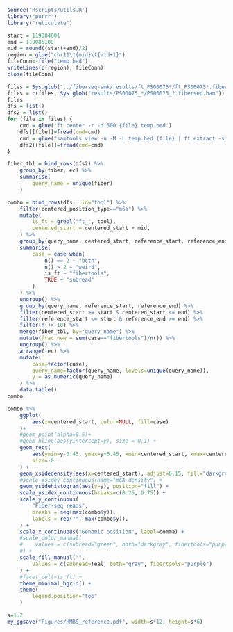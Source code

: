 ```r
source('Rscripts/utils.R')
library("purrr")
library("reticulate")
```


```r
start = 119084601 
end = 119085100
mid = round((start+end)/2)
region = glue("chr11\t{mid}\t{mid+1}")
fileConn<-file("temp.bed")
writeLines(c(region), fileConn)
close(fileConn)

files = Sys.glob("../fiberseq-smk/results/ft_PS00075*/ft_PS00075*.fiberseq.bam")
files = c(files, Sys.glob("results/PS00075_*/PS00075_?.fiberseq.bam"))
files
dfs = list()
dfs2 = list()
for (file in files) {
    cmd = glue('ft center -r -d 500 {file} temp.bed')
    dfs[[file]]=fread(cmd=cmd)
    cmd = glue("samtools view -u -M -L temp.bed {file} | ft extract -s --all -")
    dfs2[[file]]=fread(cmd=cmd)
}
```


```r
fiber_tbl = bind_rows(dfs2) %>%
    group_by(fiber, ec) %>%
    summarise(
        query_name = unique(fiber)
    )

combo = bind_rows(dfs, .id="tool") %>% 
    filter(centered_position_type=="m6a") %>%
    mutate(
        is_ft = grepl("ft_", tool),
        centered_start = centered_start + mid,
    ) %>%
    group_by(query_name, centered_start, reference_start, reference_end ) %>%
    summarise(
        case = case_when(
            n() == 2 ~ "both",
            n() > 2 ~ "weird",
            is_ft ~ "fibertools",
            TRUE ~ "subread"
        )
    ) %>%
    ungroup() %>%
    group_by(query_name, reference_start, reference_end) %>%
    filter(centered_start >= start & centered_start <= end) %>%
    filter(reference_start <= start & reference_end >= end) %>%
    filter(n()> 10) %>%
    merge(fiber_tbl, by="query_name") %>%
    mutate(frac_new = sum(case=="fibertools")/n()) %>%
    ungroup() %>%
    arrange(-ec) %>%
    mutate(
        case=factor(case),
        query_name=factor(query_name, levels=unique(query_name)),
        y = as.numeric(query_name)
    ) %>%
    data.table()
combo
```


```r
combo %>%
    ggplot(
        aes(x=centered_start, color=NULL, fill=case)
    )+
    #geom_point(alpha=0.5)+
    #geom_hline(aes(yintercept=y), size = 0.1) +
    geom_rect(
        aes(ymin=y-0.45, ymax=y+0.45, xmin=centered_start, xmax=centered_start+0.9),
        size=-0
    ) +
    geom_xsidedensity(aes(x=centered_start), adjust=0.15, fill="darkgray") +
    #scale_xsidey_continuous(name="m6A density") +
    geom_ysidehistogram(aes(y=y), position="fill") +
    scale_ysidex_continuous(breaks=c(0.25, 0.75)) +
    scale_y_continuous(
        "Fiber-seq reads",
        breaks = seq(max(combo$y)),
        labels = rep("", max(combo$y)),
    ) +
    scale_x_continuous("Genomic position", label=comma) +
    #scale_color_manual(
    #    values = c(subread="green", both="darkgray", fibertools="purple")
    #) +
    scale_fill_manual("",
        values = c(subread=Teal, both="gray", fibertools="purple")
    ) +
    #facet_col(~is_ft) +
    theme_minimal_hgrid() +
    theme(
        legend.position="top"
    )

s=1.2
my_ggsave("Figures/HMBS_reference.pdf", width=s*12, height=s*6)
```